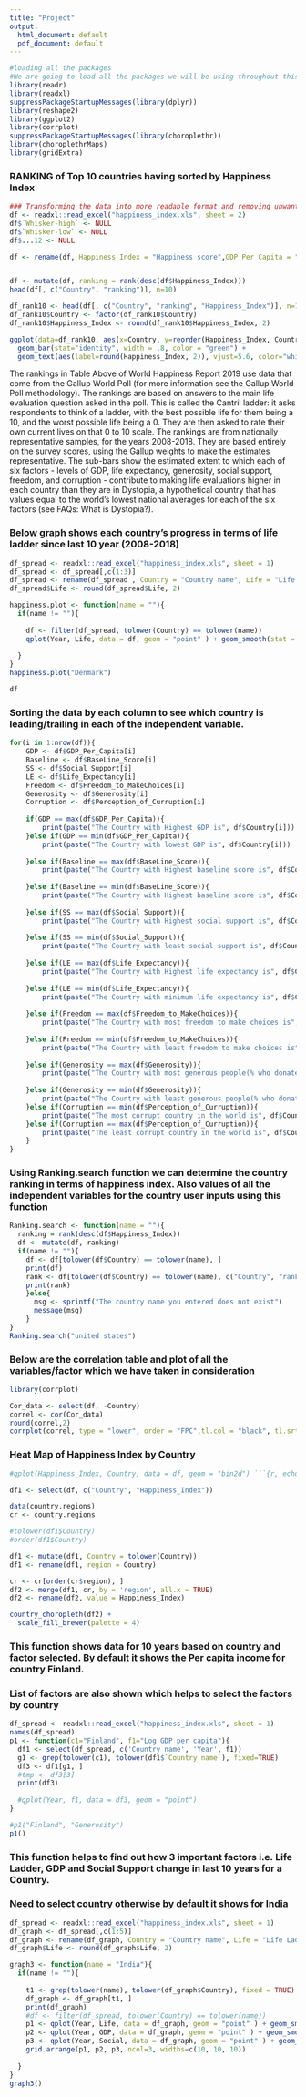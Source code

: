 ```yaml
---
title: "Project"
output:
  html_document: default
  pdf_document: default
---
```


```r
#loading all the packages
#We are going to load all the packages we will be using throughout this project.
library(readr)
library(readxl)
suppressPackageStartupMessages(library(dplyr))
library(reshape2)
library(ggplot2)
library(corrplot)
suppressPackageStartupMessages(library(choroplethr))
library(choroplethrMaps)
library(gridExtra)

```
### RANKING of Top 10 countries having sorted by Happiness Index

```r
### Transforming the data into more readable format and removing unwanted columns and renaming the columns to more meaningful names.
df <- readxl::read_excel("happiness_index.xls", sheet = 2)
df$`Whisker-high` <- NULL
df$`Whisker-low` <- NULL
df$...12 <- NULL

df <- rename(df, Happiness_Index = "Happiness score",GDP_Per_Capita = "Explained by: GDP per capita",BaseLine_Score = "Dystopia (1.88) + residual", Social_Support = "Explained by: Social support", Life_Expectancy = "Explained by: Healthy life expectancy", Freedom_to_MakeChoices = "Explained by: Freedom to make life choices", Generosity = "Explained by: Generosity", Perception_of_Curruption = "Explained by: Perceptions of corruption")


df <- mutate(df, ranking = rank(desc(df$Happiness_Index)))
head(df[, c("Country", "ranking")], n=10)

df_rank10 <- head(df[, c("Country", "ranking", "Happiness_Index")], n=10)
df_rank10$Country <- factor(df_rank10$Country)
df_rank10$Happiness_Index <- round(df_rank10$Happiness_Index, 2)

ggplot(data=df_rank10, aes(x=Country, y=reorder(Happiness_Index, Country), fill = ranking)) +
  geom_bar(stat="identity", width = .8, color = "green") + 
  geom_text(aes(label=round(Happiness_Index, 2)), vjust=5.6, color="white", size=3.3) + ylab("Happiness Score")

```

The rankings in Table Above of World Happiness Report 2019 use data that come from the Gallup World Poll (for more information see the Gallup World Poll methodology). The rankings are based on answers to the main life evaluation question asked in the poll. This is called the Cantril ladder: it asks respondents to think of a ladder, with the best possible life for them being a 10, and the worst possible life being a 0. They are then asked to rate their own current lives on that 0 to 10 scale. The rankings are from nationally representative samples, for the years 2008-2018. They are based entirely on the survey scores, using the Gallup weights to make the estimates representative. The sub-bars show the estimated extent to which each of six factors - levels of GDP, life expectancy, generosity, social support, freedom, and corruption - contribute to making life evaluations higher in each country than they are in Dystopia, a hypothetical country that has values equal to the world’s lowest national averages for each of the six factors (see FAQs: What is Dystopia?). 

### Below graph shows each country's progress in terms of life ladder since last 10 year (2008-2018)

```r
df_spread <- readxl::read_excel("happiness_index.xls", sheet = 1)
df_spread <- df_spread[,c(1:3)]
df_spread <- rename(df_spread , Country = "Country name", Life = "Life Ladder")
df_spread$Life <- round(df_spread$Life, 2)

happiness.plot <- function(name = ""){
  if(name != ""){
    
    df <- filter(df_spread, tolower(Country) == tolower(name))
    qplot(Year, Life, data = df, geom = "point" ) + geom_smooth(stat = 'smooth', color = 'Blue', method = 'gam', formula = y ~ s(x, bs = "cs"))
    
  }
}
happiness.plot("Denmark")

df


```

### Sorting the data by each column to see which country is leading/trailing in each of the independent variable.
```r

for(i in 1:nrow(df)){
    GDP <- df$GDP_Per_Capita[i]
    Baseline <- df$BaseLine_Score[i]
    SS <- df$Social_Support[i]
    LE <- df$Life_Expectancy[i]
    Freedom <- df$Freedom_to_MakeChoices[i]
    Generosity <- df$Generosity[i]
    Corruption <- df$Perception_of_Curruption[i]
    
    if(GDP == max(df$GDP_Per_Capita)){
        print(paste("The Country with Highest GDP is", df$Country[i]))
    }else if(GDP == min(df$GDP_Per_Capita)){
        print(paste("The Country with lowest GDP is", df$Country[i]))
      
    }else if(Baseline == max(df$BaseLine_Score)){
        print(paste("The Country with Highest baseline score is", df$Country[i]))
      
    }else if(Baseline == min(df$BaseLine_Score)){
        print(paste("The Country with Highest baseline score is", df$Country[i]))
      
    }else if(SS == max(df$Social_Support)){
        print(paste("The Country with Highest social support is", df$Country[i]))
      
    }else if(SS == min(df$Social_Support)){
        print(paste("The Country with least social support is", df$Country[i]))
      
    }else if(LE == max(df$Life_Expectancy)){
        print(paste("The Country with Highest life expectancy is", df$Country[i]))
      
    }else if(LE == min(df$Life_Expectancy)){
        print(paste("The Country with minimum life expectancy is", df$Country[i]))
    
    }else if(Freedom == max(df$Freedom_to_MakeChoices)){
        print(paste("The Country with most freedom to make choices is", df$Country[i]))
      
    }else if(Freedom == min(df$Freedom_to_MakeChoices)){
        print(paste("The Country with least freedom to make choices is", df$Country[i]))
      
    }else if(Generosity == max(df$Generosity)){
        print(paste("The Country with most generous people(% who donated to charity) is", df$Country[i]))
      
    }else if(Generosity == min(df$Generosity)){
        print(paste("The Country with least generous people(% who donated to charity) is", df$Country[i]))
    }else if(Corruption == min(df$Perception_of_Curruption)){
        print(paste("The most corrupt country in the world is", df$Country[i]))
    }else if(Corruption == max(df$Perception_of_Curruption)){
        print(paste("The least corrupt country in the world is", df$Country[i]))
    }
}

```

### Using Ranking.search function we can determine the country ranking in terms of happiness index. Also values of all the independent variables for the country user inputs using this function
```r

Ranking.search <- function(name = ""){
  ranking = rank(desc(df$Happiness_Index))
  df <- mutate(df, ranking)
  if(name != ""){
    df <- df[tolower(df$Country) == tolower(name), ]
    print(df)
    rank <- df[tolower(df$Country) == tolower(name), c("Country", "ranking")]
    print(rank)
    }else{
      msg <- sprintf("The country name you entered does not exist")
      message(msg)
    }
}
Ranking.search("united states")

```

### Below are the correlation table and plot of all the variables/factor which we have taken in consideration

```r

library(corrplot)

Cor_data <- select(df, -Country)
correl <- cor(Cor_data)
round(correl,2)
corrplot(correl, type = "lower", order = "FPC",tl.col = "black", tl.srt = 45)

```


### Heat Map of Happiness Index by Country

```r

#qplot(Happiness_Index, Country, data = df, geom = "bin2d") ```{r, echo=FALSE, fig.height = 20, fig.width = 8}

df1 <- select(df, c("Country", "Happiness_Index"))

data(country.regions)
cr <- country.regions

#tolower(df1$Country)
#order(df1$Country)

df1 <- mutate(df1, Country = tolower(Country))
df1 <- rename(df1, region = Country)

cr <- cr[order(cr$region), ]
df2 <- merge(df1, cr, by = 'region', all.x = TRUE)
df2 <- rename(df2, value = Happiness_Index)

country_choropleth(df2) +
  scale_fill_brewer(palette = 4)

```

### This function shows data for 10 years based on country and factor selected. By default it shows the Per capita income for country Finland.
### List of factors are also shown which helps to select the factors by country

``` r
df_spread <- readxl::read_excel("happiness_index.xls", sheet = 1)
names(df_spread)
p1 <- function(c1="Finland", f1="Log GDP per capita"){
  df1 <- select(df_spread, c('Country name', 'Year', f1))
  g1 <- grep(tolower(c1), tolower(df1$`Country name`), fixed=TRUE)
  df3 <- df1[g1, ]
  #tmp <- df3[3]
  print(df3)
  
  #qplot(Year, f1, data = df3, geom = "point")
}

#p1("Finland", "Generosity")
p1()
```


### This function helps to find out how 3 important factors i.e. Life Ladder, GDP and Social Support change in last 10 years for a Country. 
### Need to select country otherwise by default it shows for India

``` r
df_spread <- readxl::read_excel("happiness_index.xls", sheet = 1)
df_graph <- df_spread[,c(1:5)]
df_graph <- rename(df_graph, Country = "Country name", Life = "Life Ladder", GDP = "Log GDP per capita", Social = "Social support")
df_graph$Life <- round(df_graph$Life, 2)

graph3 <- function(name = "India"){
  if(name != ""){
    
    t1 <- grep(tolower(name), tolower(df_graph$Country), fixed = TRUE)
    df_graph <- df_graph[t1, ]
    print(df_graph)
    #df <- filter(df_spread, tolower(Country) == tolower(name))
    p1 <- qplot(Year, Life, data = df_graph, geom = "point" ) + geom_smooth(stat = 'smooth', color = 'Red', method = 'gam', formula = y ~ s(x, bs = "cs"))
    p2 <- qplot(Year, GDP, data = df_graph, geom = "point" ) + geom_smooth(stat = 'smooth', color = 'Green', method = 'gam', formula = y ~ s(x, bs = "cs"))
    p3 <- qplot(Year, Social, data = df_graph, geom = "point" ) + geom_smooth(stat = 'smooth', color = 'Blue', method = 'gam', formula = y ~ s(x, bs = "cs"))
    grid.arrange(p1, p2, p3, ncol=3, widths=c(10, 10, 10))
    
  }
}
graph3()

```
